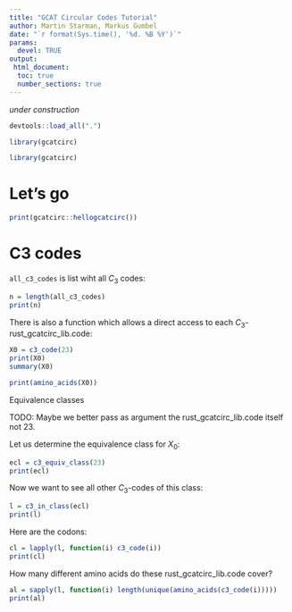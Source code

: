```yaml
---
title: "GCAT Circular Codes Tutorial"
author: Martin Starman, Markus Gumbel
date: "`r format(Sys.time(), '%d. %B %Y')`"
params:
  devel: TRUE
output:
 html_document:
  toc: true
  number_sections: true 
---
```


_under construction_

```r
devtools::load_all(".")
```

```r
library(gcatcirc)
```

```r
library(gcatcirc)
```

# Let's go

```r
print(gcatcirc::hellogcatcirc())
```

# C3 codes

`all_c3_codes` is list wiht all $C_3$ codes:

```r
n = length(all_c3_codes)
print(n)
```

There is also a function which allows a direct access to each $C_3$-rust_gcatcirc_lib.code:

```r
X0 = c3_code(23)
print(X0)
summary(X0)
```

```r
print(amino_acids(X0))
```

Equivalence classes

TODO: Maybe we better pass as argument the rust_gcatcirc_lib.code itself not 23.

Let us determine the equivalence class for $X_0$:
```r
ecl = c3_equiv_class(23)
print(ecl)
```

Now we want to see all other $C_3$-codes of this class:
```r
l = c3_in_class(ecl)
print(l)
```

Here are the codons:

```r
cl = lapply(l, function(i) c3_code(i))
print(cl)
```

How many different amino acids do these rust_gcatcirc_lib.code cover?

```r
al = sapply(l, function(i) length(unique(amino_acids(c3_code(i)))))
print(al)
```
